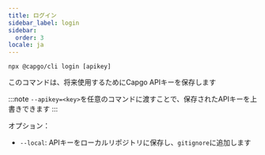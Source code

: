 ```yaml
---
title: ログイン
sidebar_label: login
sidebar:
  order: 3
locale: ja
---
```


`npx @capgo/cli login [apikey]`

このコマンドは、将来使用するためにCapgo APIキーを保存します

:::note
`--apikey=<key>`を任意のコマンドに渡すことで、保存されたAPIキーを上書きできます
:::

オプション：

- `--local`: APIキーをローカルリポジトリに保存し、`gitignore`に追加します